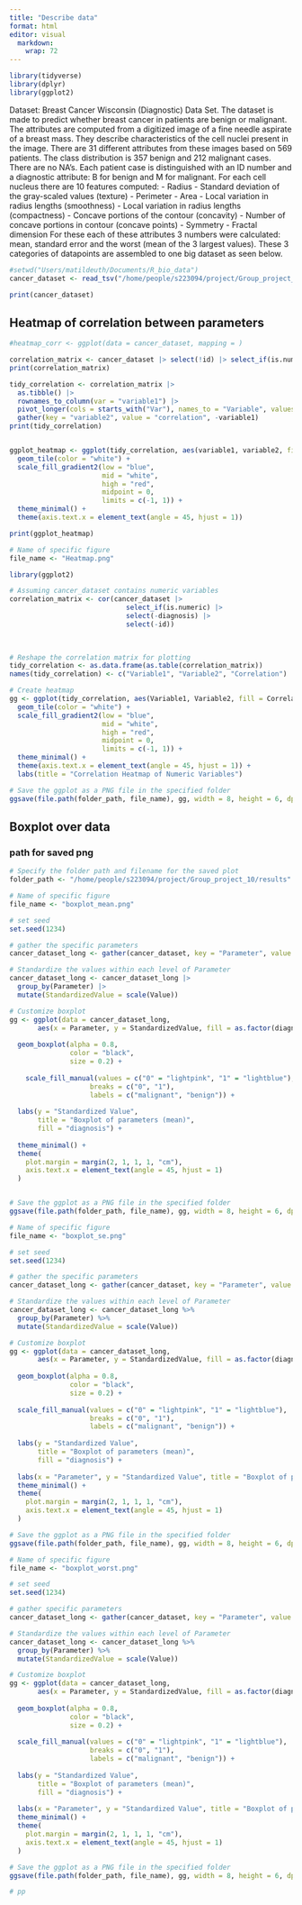 ```yaml
---
title: "Describe data"
format: html
editor: visual
  markdown: 
    wrap: 72
---
```


```r
library(tidyverse)
library(dplyr)
library(ggplot2)
```

Dataset: Breast Cancer Wisconsin (Diagnostic) Data Set. The dataset is made to predict whether breast cancer in patients are benign or malignant. The attributes are computed from a digitized image of a fine needle aspirate of a breast mass. They describe characteristics of the cell nuclei present in the image. There are 31 different attributes from these images based on 569 patients. The class distribution is 357 benign and 212 malignant cases. There are no NA's. Each patient case is distinguished with an ID number and a diagnostic attribute: B for benign and M for malignant. For each cell nucleus there are 10 features computed: - Radius - Standard deviation of the gray-scaled values (texture) - Perimeter - Area - Local variation in radius lengths (smoothness) - Local variation in radius lengths (compactness) - Concave portions of the contour (concavity) - Number of concave portions in contour (concave points) - Symmetry - Fractal dimension For these each of these attributes 3 numbers were calculated: mean, standard error and the worst (mean of the 3 largest values). These 3 categories of datapoints are assembled to one big dataset as seen below.

```r
#setwd("Users/matildeuth/Documents/R_bio_data")
cancer_dataset <- read_tsv("/home/people/s223094/project/Group_project_10/R/02_dat_clean.tsv")

print(cancer_dataset)

```

## Heatmap of correlation between parameters

```r
#heatmap_corr <- ggplot(data = cancer_dataset, mapping = )

correlation_matrix <- cancer_dataset |> select(!id) |> select_if(is.numeric) |> cor()
print(correlation_matrix)

tidy_correlation <- correlation_matrix |> 
  as.tibble() |> 
  rownames_to_column(var = "variable1") |>
  pivot_longer(cols = starts_with("Var"), names_to = "Variable", values_to = "Value")
  gather(key = "variable2", value = "correlation", -variable1)
print(tidy_correlation)


ggplot_heatmap <- ggplot(tidy_correlation, aes(variable1, variable2, fill = correlation)) +
  geom_tile(color = "white") +
  scale_fill_gradient2(low = "blue", 
                       mid = "white", 
                       high = "red", 
                       midpoint = 0, 
                       limits = c(-1, 1)) +
  theme_minimal() + 
  theme(axis.text.x = element_text(angle = 45, hjust = 1))

print(ggplot_heatmap)

```

```r
# Name of specific figure
file_name <- "Heatmap.png"

library(ggplot2)

# Assuming cancer_dataset contains numeric variables
correlation_matrix <- cor(cancer_dataset |>
                             select_if(is.numeric) |>
                             select(-diagnosis) |>
                             select(-id))
        

  
# Reshape the correlation matrix for plotting
tidy_correlation <- as.data.frame(as.table(correlation_matrix))
names(tidy_correlation) <- c("Variable1", "Variable2", "Correlation")

# Create heatmap
gg <- ggplot(tidy_correlation, aes(Variable1, Variable2, fill = Correlation)) +
  geom_tile(color = "white") +
  scale_fill_gradient2(low = "blue", 
                       mid = "white", 
                       high = "red", 
                       midpoint = 0, 
                       limits = c(-1, 1)) +
  theme_minimal() + 
  theme(axis.text.x = element_text(angle = 45, hjust = 1)) +
  labs(title = "Correlation Heatmap of Numeric Variables")

# Save the ggplot as a PNG file in the specified folder
ggsave(file.path(folder_path, file_name), gg, width = 8, height = 6, dpi = 300)


```

## Boxplot over data

### path for saved png

```r
# Specify the folder path and filename for the saved plot
folder_path <- "/home/people/s223094/project/Group_project_10/results"

```

```r
# Name of specific figure
file_name <- "boxplot_mean.png"

# set seed
set.seed(1234)

# gather the specific parameters
cancer_dataset_long <- gather(cancer_dataset, key = "Parameter", value = "Value", `radius mean`, `texture mean`, `perimeter mean`, `area mean`, `smoothness mean`, `concavity mean`, `concave points mean`, `symmetry mean`, `fractal dimension mean`, `compactness mean`)

# Standardize the values within each level of Parameter
cancer_dataset_long <- cancer_dataset_long |>
  group_by(Parameter) |>
  mutate(StandardizedValue = scale(Value))

# Customize boxplot
gg <- ggplot(data = cancer_dataset_long, 
       aes(x = Parameter, y = StandardizedValue, fill = as.factor(diagnosis))) +
  
  geom_boxplot(alpha = 0.8, 
               color = "black", 
               size = 0.2) +
  
    scale_fill_manual(values = c("0" = "lightpink", "1" = "lightblue"),
                    breaks = c("0", "1"),
                    labels = c("malignant", "benign")) + 
  
  labs(y = "Standardized Value", 
       title = "Boxplot of parameters (mean)",
       fill = "diagnosis") +
  
  theme_minimal() +
  theme(
    plot.margin = margin(2, 1, 1, 1, "cm"),
    axis.text.x = element_text(angle = 45, hjust = 1)
  )


# Save the ggplot as a PNG file in the specified folder
ggsave(file.path(folder_path, file_name), gg, width = 8, height = 6, dpi = 300)

```

```r
# Name of specific figure
file_name <- "boxplot_se.png"

# set seed
set.seed(1234)

# gather the specific parameters
cancer_dataset_long <- gather(cancer_dataset, key = "Parameter", value = "Value", `radius se`, `texture se`, `perimeter se`, `area se`, `smoothness se`, `concavity se`, `concave points se`, `symmetry se`, `fractal dimension se`, `compactness se`)

# Standardize the values within each level of Parameter
cancer_dataset_long <- cancer_dataset_long %>%
  group_by(Parameter) %>%
  mutate(StandardizedValue = scale(Value))

# Customize boxplot
gg <- ggplot(data = cancer_dataset_long, 
       aes(x = Parameter, y = StandardizedValue, fill = as.factor(diagnosis))) +
  
  geom_boxplot(alpha = 0.8, 
               color = "black", 
               size = 0.2) +
  
  scale_fill_manual(values = c("0" = "lightpink", "1" = "lightblue"),
                    breaks = c("0", "1"),
                    labels = c("malignant", "benign")) + 
  
  labs(y = "Standardized Value", 
       title = "Boxplot of parameters (mean)",
       fill = "diagnosis") +
  
  labs(x = "Parameter", y = "Standardized Value", title = "Boxplot of parameters (se)") +
  theme_minimal() +
  theme(
    plot.margin = margin(2, 1, 1, 1, "cm"),
    axis.text.x = element_text(angle = 45, hjust = 1)
  )

# Save the ggplot as a PNG file in the specified folder
ggsave(file.path(folder_path, file_name), gg, width = 8, height = 6, dpi = 300)


```

```r
# Name of specific figure
file_name <- "boxplot_worst.png"

# set seed
set.seed(1234)

# gather specific parameters
cancer_dataset_long <- gather(cancer_dataset, key = "Parameter", value = "Value", `radius worst`, `texture worst`, `perimeter worst`, `area worst`, `smoothness worst`, `concavity worst`, `concave points worst`, `symmetry worst`, `fractal dimension worst`, `compactness worst`)

# Standardize the values within each level of Parameter
cancer_dataset_long <- cancer_dataset_long %>%
  group_by(Parameter) %>%
  mutate(StandardizedValue = scale(Value))

# Customize boxplot
gg <- ggplot(data = cancer_dataset_long, 
       aes(x = Parameter, y = StandardizedValue, fill = as.factor(diagnosis))) +
  
  geom_boxplot(alpha = 0.8, 
               color = "black", 
               size = 0.2) +
  
  scale_fill_manual(values = c("0" = "lightpink", "1" = "lightblue"),
                    breaks = c("0", "1"),
                    labels = c("malignant", "benign")) + 
  
  labs(y = "Standardized Value", 
       title = "Boxplot of parameters (mean)",
       fill = "diagnosis") +
  
  labs(x = "Parameter", y = "Standardized Value", title = "Boxplot of parameters (worst)") +
  theme_minimal() +
  theme(
    plot.margin = margin(2, 1, 1, 1, "cm"),
    axis.text.x = element_text(angle = 45, hjust = 1)
  )

# Save the ggplot as a PNG file in the specified folder
ggsave(file.path(folder_path, file_name), gg, width = 8, height = 6, dpi = 300)

# pp

```
